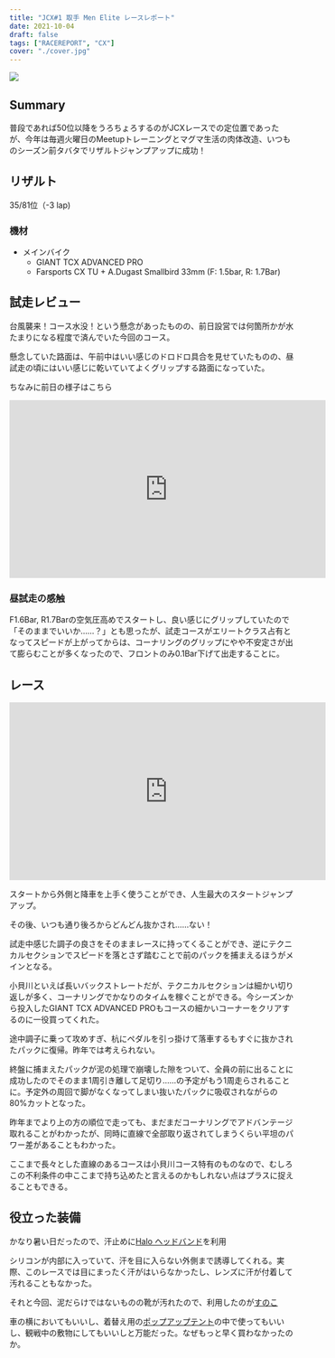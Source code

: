 ```yaml
---
title: "JCX#1 取手 Men Elite レースレポート"
date: 2021-10-04
draft: false
tags: ["RACEREPORT", "CX"]
cover: "./cover.jpg"
---
```


![ ](./cover.jpg)

## Summary

普段であれば50位以降をうろちょろするのがJCXレースでの定位置であったが、今年は毎週火曜日のMeetupトレーニングとマグマ生活の肉体改造、いつものシーズン前タバタでリザルトジャンプアップに成功！

## リザルト

35/81位（-3 lap)

### 機材

- メインバイク
  - GIANT TCX ADVANCED PRO
  - Farsports CX TU + A.Dugast Smallbird 33mm (F: 1.5bar, R: 1.7Bar)

## 試走レビュー

台風襲来！コース水没！という懸念があったものの、前日設営では何箇所かが水たまりになる程度で済んでいた今回のコース。

懸念していた路面は、午前中はいい感じのドロドロ具合を見せていたものの、昼試走の頃にはいい感じに乾いていてよくグリップする路面になっていた。

ちなみに前日の様子はこちら

<iframe
  width="560"
  height="315"
  src="https://www.youtube.com/embed/9uYE90Fh68w"
  title="YouTube video player"
  frameborder="0"
  allow="accelerometer; autoplay; clipboard-write; encrypted-media; gyroscope; picture-in-picture"
  allowfullscreen
></iframe>

### 昼試走の感触

F1.6Bar, R1.7Barの空気圧高めでスタートし、良い感じにグリップしていたので「そのままでいいか……？」とも思ったが、試走コースがエリートクラス占有となってスピードが上がってからは、コーナリングのグリップにやや不安定さが出て膨らむことが多くなったので、フロントのみ0.1Bar下げて出走することに。

## レース

<iframe
  width="560"
  height="315"
  src="https://www.youtube.com/embed/IJYQnt5Ya5U"
  title="YouTube video player"
  frameborder="0"
  allow="accelerometer; autoplay; clipboard-write; encrypted-media; gyroscope; picture-in-picture"
  allowfullscreen
></iframe>

スタートから外側と降車を上手く使うことができ、人生最大のスタートジャンプアップ。

その後、いつも通り後ろからどんどん抜かされ……ない！

試走中感じた調子の良さをそのままレースに持ってくることができ、逆にテクニカルセクションでスピードを落とさず踏むことで前のパックを捕まえるほうがメインとなる。

小貝川といえば長いバックストレートだが、テクニカルセクションは細かい切り返しが多く、コーナリングでかなりのタイムを稼ぐことができる。今シーズンから投入したGIANT TCX ADVANCED PROもコースの細かいコーナーをクリアするのに一役買ってくれた。

途中調子に乗って攻めすぎ、杭にペダルを引っ掛けて落車するもすぐに抜かされたパックに復帰。昨年では考えられない。

終盤に捕まえたパックが泥の処理で崩壊した隙をついて、全員の前に出ることに成功したのでそのまま1周引き離して足切り……の予定がもう1周走らされることに。予定外の周回で脚がなくなってしまい抜いたパックに吸収されながらの80%カットとなった。

昨年までより上の方の順位で走っても、まだまだコーナリングでアドバンテージ取れることがわかったが、同時に直線で全部取り返されてしまうくらい平坦のパワー差があることもわかった。

ここまで長々とした直線のあるコースは小貝川コース特有のものなので、むしろこの不利条件の中ここまで持ち込めたと言えるのかもしれない点はプラスに捉えることもできる。

## 役立った装備

かなり暑い日だったので、汗止めに[Halo ヘッドバンド](https://amzn.to/3mniGKf)を利用

<Amzn asin="B07T498VQX">

シリコンが内部に入っていて、汗を目に入らない外側まで誘導してくれる。実際、このレースでは目にまったく汗がはいらなかったし、レンズに汗が付着して汚れることもなかった。

それと今回、泥だらけではないものの靴が汚れたので、利用したのが[すのこ](https://amzn.to/3FipbXB)

<LinkCard url="https://www.amazon.co.jp/gp/product/B00K1WWRYE/" isAmazonLink />

車の横においてもいいし、着替え用の[ポップアップテント](https://amzn.to/3isxA0Q)の中で使ってもいいし、観戦中の敷物にしてもいいしと万能だった。なぜもっと早く買わなかったのか。
